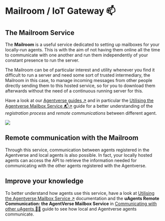 # Mailroom / IoT Gateway 📫

## The Mailroom Service

The **Mailroom** is a useful service dedicated to setting up mailboxes for your locally-run agents. This is with the aim of not having them online all the time to communicate with one another and run them independently of your constant presence to run the server.

The Mailroom can be of particular interest and utility whenever you find it difficult to run a server and need some sort of trusted intermediary, the Mailroom in this case, to manage incoming messages from other people directly sending them to this hosted service, so for you to download them afterwards without the need of a continuous running server for this.

Have a look at our [Agentverse guides ↗️](pages/guides/agentverse) and in particular the [Utilising the Agentverse Mailbox Service 📬↗️](/guides/agentverse/utilising-the-mailbox.mdx) guide for a better understanding of the _registration process_ and _remote communications_ between different agent.

![](../../../src/images/mailroom.png)

## Remote communication with the Mailroom

Through this service, communication between agents registered in the Agentverse and local agents is also possible. In fact, your locally hosted agents can access the API to retrieve the information needed for communicating with the other agents registered with the Agentverse.

## Improve your knowledge

To better understand how agents use this service, have a look at [Utilising the Agentverse Mailbox Service ↗️](/guides/agentverse/utilising-the-mailbox.mdx) documentation and the **uAgents Remote Communication: the AgentVerse Mailbox Service** in [Communicating with other uAgents 📱🤖](/guides/agents/communicating-with-other-agents.md) guide to see how local and Agentverse agents communicate.
